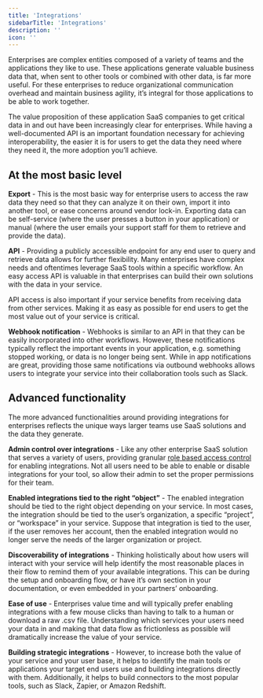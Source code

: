 ```yaml
---
title: 'Integrations'
sidebarTitle: 'Integrations'
description: ''
icon: ''
---
```


Enterprises are complex entities composed of a variety of teams and the applications they like to use. These applications generate valuable business data that, when sent to other tools or combined with other data, is far more useful. For these enterprises to reduce organizational communication overhead and maintain business agility, it’s integral for those applications to be able to work together.

The value proposition of these application SaaS companies to get critical data in and out have been increasingly clear for enterprises. While having a well-documented API is an important foundation necessary for achieving interoperability, the easier it is for users to get the data they need where they need it, the more adoption you’ll achieve.

## At the most basic level

**Export** - This is the most basic way for enterprise users to access the raw data they need so that they can analyze it on their own, import it into another tool, or ease concerns around vendor lock-in. Exporting data can be self-service (where the user presses a button in your application) or manual (where the user emails your support staff for them to retrieve and provide the data).  

**API** - Providing a publicly accessible endpoint for any end user to query and retrieve data allows for further flexibility. Many enterprises have complex needs and oftentimes leverage SaaS tools within a specific workflow. An easy access API is valuable in that enterprises can build their own solutions with the data in your service.  

API access is also important if your service benefits from receiving data from other services. Making it as easy as possible for end users to get the most value out of your service is critical.

**Webhook notification** -  Webhooks is similar to an API in that they can be easily incorporated into other workflows. However, these notifications typically reflect the important events in your application, e.g. something stopped working, or data is no longer being sent. While in app notifications are great, providing those same notifications via outbound webhooks allows users to integrate your service into their collaboration tools such as Slack.

## Advanced functionality

The more advanced functionalities around providing integrations for enterprises reflects the unique ways larger teams use SaaS solutions and the data they generate.

**Admin control over integrations** - Like any other enterprise SaaS solution that serves a variety of users, providing granular [role based access control](/features/role-based-access-control/) for enabling integrations. Not all users need to be able to enable or disable integrations for your tool, so allow their admin to set the proper permissions for their team.

**Enabled integrations tied to the right “object”** -  The enabled integration should be tied to the right object depending on your service. In most cases, the integration should be tied to the user’s organization, a specific “project”, or “workspace” in your service. Suppose that integration is tied to the user, if the user removes her account, then the enabled integration would no longer serve the needs of the larger organization or project.

**Discoverability of integrations** - Thinking holistically about how users will interact with your service will help identify the most reasonable places in their flow to remind them of your available integrations. This can be during the setup and onboarding flow, or have it’s own section in your documentation, or even embedded in your partners’ onboarding.

**Ease of use** - Enterprises value time and will typically prefer enabling integrations with a few mouse clicks than having to talk to a human or download a raw .csv file. Understanding which services your users need your data in and making that data flow as frictionless as possible will dramatically increase the value of your service.

**Building strategic integrations** - However, to increase both the value of your service and your user base, it helps to identify the main tools or applications your target end users use and building integrations directly with them. Additionally, it helps to build connectors to the most popular tools, such as Slack, Zapier, or Amazon Redshift.